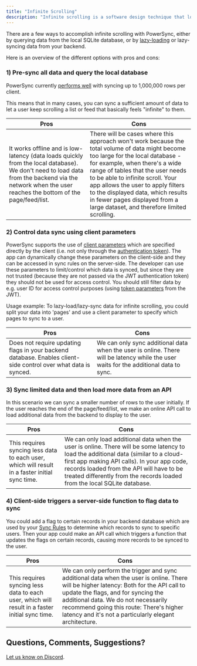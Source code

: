 ```yaml
---
title: "Infinite Scrolling"
description: "Infinite scrolling is a software design technique that loads content continuously as the user scrolls down the page/screen."
---
```


There are a few ways to accomplish infinite scrolling with PowerSync, either by querying data from the local SQLite database, or by [lazy-loading](https://en.wikipedia.org/wiki/Lazy_loading) or lazy-syncing data from your backend.

Here is an overview of the different options with pros and cons:

### 1) Pre-sync all data and query the local database

PowerSync currently [performs well](/resources/performance-and-limits) with syncing up to 1,000,000 rows per client.

This means that in many cases, you can sync a sufficient amount of data to let a user keep scrolling a list or feed that basically feels "infinite" to them.

| Pros                                                                                                                                                                                                  | Cons                                                                                                                                                                                                                                                                                                                                                                                                   |
| ----------------------------------------------------------------------------------------------------------------------------------------------------------------------------------------------------- | ------------------------------------------------------------------------------------------------------------------------------------------------------------------------------------------------------------------------------------------------------------------------------------------------------------------------------------------------------------------------------------------------------ |
| It works offline and is low-latency (data loads quickly from the local database). We don't need to load data from the backend via the network when the user reaches the bottom of the page/feed/list. | There will be cases where this approach won't work because the total volume of data might become too large for the local database - for example, when there's a wide range of tables that the user needs to be able to infinite scroll. Your app allows the user to apply filters to the displayed data, which results in fewer pages displayed from a large dataset, and therefore limited scrolling. |

### 2) Control data sync using client parameters

PowerSync supports the use of [client parameters](/usage/sync-rules/advanced-topics/client-parameters) which are specified directly by the client (i.e. not only through the [authentication token](/installation/authentication-setup/custom)). The app can dynamically change these parameters on the client-side and they can be accessed in sync rules on the server-side. The developer can use these parameters to limit/control which data is synced, but since they are not trusted (because they are not passed via the JWT authentication token) they should not be used for access control. You should still filter data by e.g. user ID for access control purposes (using [token parameters](/usage/sync-rules/parameter-queries) from the JWT).

Usage example: To lazy-load/lazy-sync data for infinite scrolling, you could split your data into 'pages' and use a client parameter to specify which pages to sync to a user.

| Pros                                                                                                            | Cons                                                                                                                                  |
| --------------------------------------------------------------------------------------------------------------- | ------------------------------------------------------------------------------------------------------------------------------------- |
| Does not require updating flags in your backend database. Enables client-side control over what data is synced. | We can only sync additional data when the user is online. There will be latency while the user waits for the additional data to sync. |

### 3) Sync limited data and then load more data from an API

In this scenario we can sync a smaller number of rows to the user initially. If the user reaches the end of the page/feed/list, we make an online API call to load additional data from the backend to display to the user.

| Pros                                                                                           | Cons                                                                                                                                                                                                                                                                                                        |
| ---------------------------------------------------------------------------------------------- | ----------------------------------------------------------------------------------------------------------------------------------------------------------------------------------------------------------------------------------------------------------------------------------------------------------- |
| This requires syncing less data to each user, which will result in a faster initial sync time. | We can only load additional data when the user is online. There will be some latency to load the additional data (similar to a cloud-first app making API calls). In your app code, records loaded from the API will have to be treated differently from the records loaded from the local SQLite database. |

### 4) Client-side triggers a server-side function to flag data to sync

You could add a flag to certain records in your backend database which are used by your [Sync Rules](/usage/sync-rules) to determine which records to sync to specific users. Then your app could make an API call which triggers a function that updates the flags on certain records, causing more records to be synced to the user.

| Pros                                                                                           | Cons                                                                                                                                                                                                                                                                                                                       |
| ---------------------------------------------------------------------------------------------- | -------------------------------------------------------------------------------------------------------------------------------------------------------------------------------------------------------------------------------------------------------------------------------------------------------------------------- |
| This requires syncing less data to each user, which will result in a faster initial sync time. | We can only perform the trigger and sync additional data when the user is online. There will be higher latency: Both for the API call to update the flags, and for syncing the additional data. We do not necessarily recommend going this route: There's higher latency and it's not a particularly elegant architecture. |

## Questions, Comments, Suggestions?

[Let us know on Discord](https://discord.gg/powersync).
